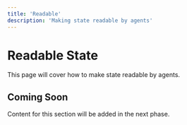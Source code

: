 ```yaml
---
title: 'Readable'
description: 'Making state readable by agents'
---
```


# Readable State

This page will cover how to make state readable by agents.

## Coming Soon

Content for this section will be added in the next phase.
